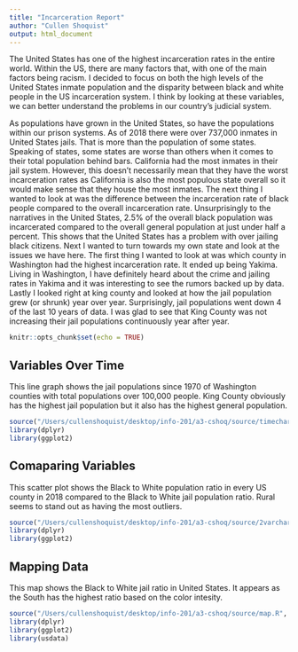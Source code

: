 ```yaml
---
title: "Incarceration Report"
author: "Cullen Shoquist"
output: html_document
---
```


  The United States has one of the highest incarceration rates in the entire world. Within the US, there are many factors that, with one of the main factors being racism. I decided to focus on both the high levels of the United States inmate population and the disparity between black and white people in the US incarceration system. I think by looking at these variables, we can better understand the problems in our country’s judicial system.

  As populations have grown in the United States, so have the populations within our prison systems. As of 2018 there were over 737,000 inmates in United States jails. That is more than the population of some states. Speaking of states, some states are worse than others when it comes to their total population behind bars. California had the most inmates in their jail system. However, this doesn't necessarily mean that they have the worst incarceration rates as California is also the most populous state overall so it would make sense that they house the most inmates.  The next thing I wanted to look at was the difference between the incarceration rate of black people compared to the overall incarceration rate. Unsurprisingly to the narratives in the United States, 2.5% of the overall black population was incarcerated compared to the overall general population at just under half a percent. This shows that the United States has a problem with over jailing black citizens. Next I wanted to turn towards my own state and look at the issues we have here. The first thing I wanted to look at was which county in Washington had the highest incarceration rate. It ended up being Yakima. Living in Washington, I have definitely heard about the crime and jailing rates in Yakima and it was interesting to see the rumors backed up by data. Lastly I looked right at king county and looked at how the jail population grew (or shrunk) year over year. Surprisingly, jail populations went down 4 of the last 10 years of data. I was glad to see that King County was not increasing their jail populations continuously year after year. 

```r
knitr::opts_chunk$set(echo = TRUE)

```


## Variables Over Time
This line graph shows the jail populations since 1970 of Washington counties with total populations over 100,000 people. King County obviously has the highest jail population but it also has the highest general population.
```r
source("/Users/cullenshoquist/desktop/info-201/a3-cshoq/source/timechart.R", print.eval = TRUE)
library(dplyr)
library(ggplot2)
```

## Comaparing Variables
This scatter plot shows the Black to White population ratio in every US county in 2018 compared to the Black to White jail population ratio. Rural seems to stand out as having the most outliers.
```r
source("/Users/cullenshoquist/desktop/info-201/a3-cshoq/source/2varchart.R", print.eval = TRUE)
library(dplyr)
library(ggplot2)
```

## Mapping Data
This map shows the Black to White jail ratio in United States. It appears as the South has the highest ratio based on the color intesity. 
```r
source("/Users/cullenshoquist/desktop/info-201/a3-cshoq/source/map.R", print.eval = TRUE)
library(dplyr)
library(ggplot2)
library(usdata)
```

